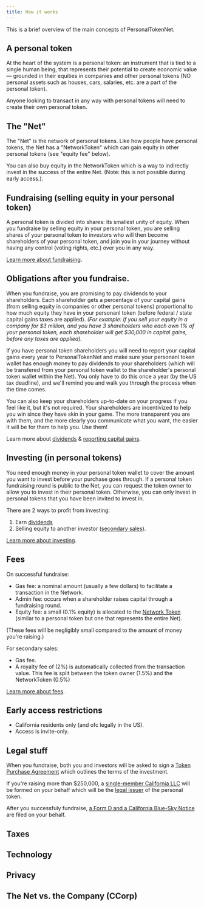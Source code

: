 ```yaml
---
title: How it works
---
```


This is a brief overview of the main concepts of PersonalTokenNet.

## A personal token

At the heart of the system is a personal token: an instrument that is tied to a single human being, that represents their potential to create economic value — grounded in their equities in companies and other personal tokens (NO personal assets such as houses, cars, salaries, etc. are a part of the personal token).

Anyone looking to transact in any way with personal tokens will need to create their own personal token.

## The "Net"

The "Net" is the network of personal tokens. Like how people have personal tokens, the Net has a "NetworkToken" which can gain equity in other personal tokens (see "equity fee" below).

You can also buy equity in the NetworkToken which is a way to indirectly invest in the success of the entire Net. (Note: this is not possible during early access.).

## Fundraising (selling equity in your personal token)

A personal token is divided into shares: its smallest unity of equity. When you fundraise by selling equity in your personal token, you are selling shares of your personal token to investors who will then become shareholders of your personal token, and join you in your journey without having any control (voting rights, etc.) over you in any way.

[Learn more about fundraising](/fundraise-overview).

## Obligations after you fundraise.

When you fundraise, you are promising to pay dividends to your shareholders. Each shareholder gets a percentage of your capital gains (from selling equity in companies or other personal tokens) proportional to how much equity they have in your personanl token (before federal / state capital gains taxes are applied). _(For example: if you sell your equity in a company for \$3 million, and you have 3 shareholders who each own 1% of your personal token, each shareholder will get \$30,000 in capital gains, before any taxes are applied)._

If you have personal token shareholders you will need to report your capital gains every year to PersonalTokenNet and make sure your personanl token wallet has enough money to pay dividends to your shareholders (which will be transfered from your personal token wallet to the shareholder's personal token wallet within the Net). You only have to do this once a year (by the US tax deadline), and we'll remind you and walk you through the process when the time comes.

You can also keep your shareholders up-to-date on your progress if you feel like it, but it's not required. Your shareholders are incentivized to help you win since they have skin in your game. The more transparent you are with them, and the more clearly you communicate what you want, the easier it will be for them to help you. Use them!

Learn more about [dividends](/dividends) & [reporting capital gains](/reporting-capital-gains).

## Investing (in personal tokens)

You need enough money in your personal token wallet to cover the amount you want to invest before your purchase goes through.
If a personal token fundraising round is public to the Net, you can request the token owner to allow you to invest in their personal token. Otherwise, you can only invest in personal tokens that you have been invited to invest in.

There are 2 ways to profit from investing:

1. Earn [dividends](/docs/dividends)
2. Selling equity to another investor ([secondary sales](/docs/secondary-sales)).

[Learn more about investing](/invest-overview).

## Fees

On successful fundraise:

- Gas fee: a nominal amount (usually a few dollars) to facilitate a transaction in the Network.
- Admin fee: occurs when a shareholder raises capital through a fundraising round.
- Equity fee: a small (0.1% equity) is allocated to the [Network Token](/network-token) (similar to a personal token but one that represents the entire Net).

(These fees will be negligibly small compared to the amount of money you're raising.)

For secondary sales:

- Gas fee.
- A royalty fee of (2%) is automatically collected from the transaction value. This fee is split between the token owner (1.5%) and the NetworkToken (0.5%)

[Learn more about fees](/fees).

## Early access restrictions

- California residents only (and ofc legally in the US).
- Access is invite-only.

## Legal stuff

When you fundraise, both you and investors will be asked to sign a [Token Purchase Agreement](/legal#token-purchase-agreement-overview) which outlines the terms of the investment.

If you're raising more than $250,000, a [single-member California LLC](/legal#llc-issuer-after-250k-in-total-primary-sales) will be formed on your behalf which will be the [legal issuer](/legal#issuer) of the personal token.

After you successfuly fundraise, [a Form D and a California Blue-Sky Notice](/legal#filings-for-successful-fundraising-rounds) are filed on your behalf.

## Taxes

## Technology

## Privacy

## The Net vs. the Company (CCorp)
